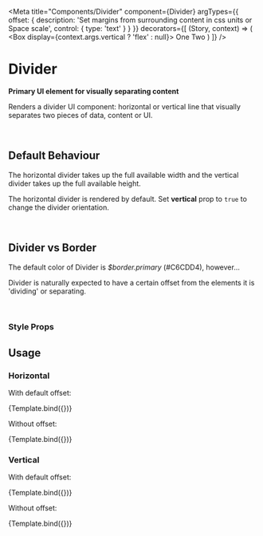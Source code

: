 
<Meta
    title="Components/Divider"
    component={Divider}
    argTypes={{
        offset: {
            description: 'Set margins from surrounding content in css units or Space scale',
            control: {
                type: 'text'
            }
        }
    }}
    decorators={[
        (Story, context) => (
            <Box display={context.args.vertical ? 'flex' : null}>
                <Text>One</Text>
                <Story />
                <Text>Two</Text>
            </Box>
        )
    ]}
/>


# Divider

**Primary UI element for visually separating content**

Renders a divider UI component: horizontal or vertical line that visually separates two pieces of data, content or UI.

<br />

## Default Behaviour

The horizontal divider takes up the full available width and the vertical divider takes up the full available height.

The horizontal divider is rendered by default. Set **vertical** prop to `true` to change the divider orientation.

<br />

## Divider vs Border

The default color of Divider is _$border.primary_ (#C6CDD4), however...

<InfoBanner
    variant="warning"
    description="Divider is NOT a border, and should not be used as such. Please do not use this component as a border for elements."
    title=""
/>

Divider is naturally expected to have a certain offset from the elements it is 'dividing' or separating.

<br />

### Style Props

<ArgsTable of={Divider} />

## Usage

### Horizontal

With default offset:

<Canvas>
    <Story name="Horizontal">{Template.bind({})}</Story>
</Canvas>

Without offset:

<Canvas>
    <Story name="Horizontal without offset" args={{ offset: 0 }}>
        {Template.bind({})}
    </Story>
</Canvas>

### Vertical

With default offset:

<Canvas>
    <Story name="Vertical" args={{ vertical: true }}>
        {Template.bind({})}
    </Story>
</Canvas>

Without offset:

<Canvas>
    <Story name="Vertical without offset" args={{ offset: 0, vertical: true }}>
        {Template.bind({})}
    </Story>
</Canvas>
